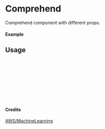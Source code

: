 
<Meta of={Comprehend} title="AWS/MachineLearning/Comprehend" />

# Comprehend

Comprehend component with different props.

#### Example

<Canvas of={Comprehend.Primary} />

## Usage

```ts
import { Comprehend } from "yadl-ui";

const Example = () => {
  return (
      <Comprehend />
  );
};

export default Example;
```

#### Credits
[AWS/MachineLearning](https://aws-icons.com/)

